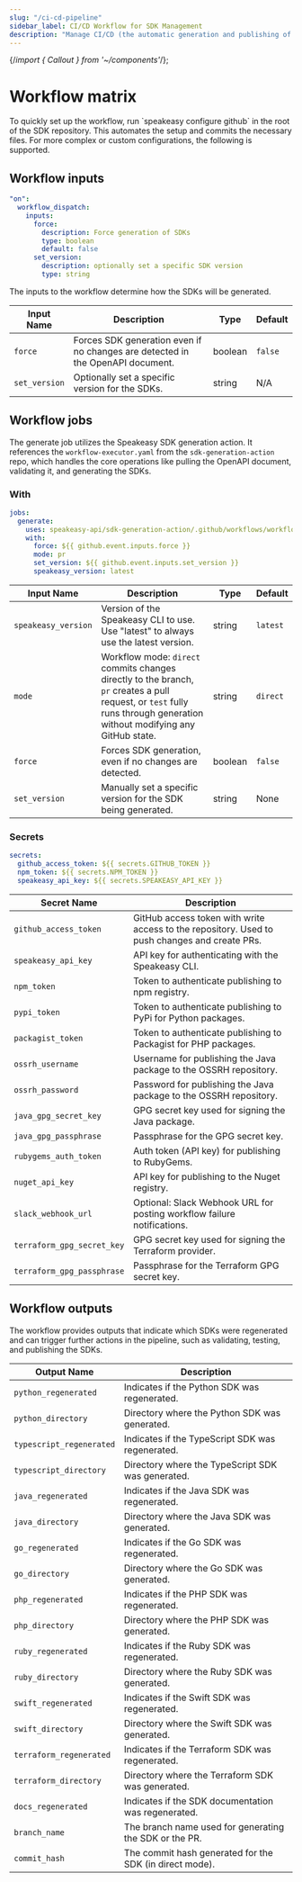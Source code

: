 ```yaml
---
slug: "/ci-cd-pipeline"
sidebar_label: CI/CD Workflow for SDK Management
description: "Manage CI/CD (the automatic generation and publishing of Client SDKs) in a repo containing the generated SDKs."
---
```


{/*import { Callout } from '~/components'*/};

# Workflow matrix


<div className="Callout" data-title="TIP" data-variant="success"> To quickly set up the workflow, run `speakeasy configure github` in the root of the SDK repository. This automates the setup and commits the necessary files. For more complex or custom configurations, the following is supported. </div>

## Workflow inputs

```yml
"on":
  workflow_dispatch:
    inputs:
      force:
        description: Force generation of SDKs
        type: boolean
        default: false
      set_version:
        description: optionally set a specific SDK version
        type: string
```

The inputs to the workflow determine how the SDKs will be generated.

| **Input Name**  | **Description**                                                                    | **Type** | **Default** |
|-----------------|------------------------------------------------------------------------------------|----------|-------------|
| `force`         | Forces SDK generation even if no changes are detected in the OpenAPI document.      | boolean  | `false`     |
| `set_version`   | Optionally set a specific version for the SDKs.                                     | string   | N/A         |

## Workflow jobs

The generate job utilizes the Speakeasy SDK generation action. It references the `workflow-executor.yaml` from the `sdk-generation-action` repo, which handles the core operations like pulling the OpenAPI document, validating it, and generating the SDKs.

### With

```yml
jobs:
  generate:
    uses: speakeasy-api/sdk-generation-action/.github/workflows/workflow-executor.yaml@v15
    with:
      force: ${{ github.event.inputs.force }}
      mode: pr
      set_version: ${{ github.event.inputs.set_version }}
      speakeasy_version: latest
```

| **Input Name**      | **Description**                                                                                                                                                           | **Type** | **Default** |
|---------------------|---------------------------------------------------------------------------------------------------------------------------------------------------------------------------|----------|-------------|
| `speakeasy_version` | Version of the Speakeasy CLI to use. Use "latest" to always use the latest version.                                                                                        | string   | `latest`    |
| `mode`              | Workflow mode: `direct` commits changes directly to the branch, `pr` creates a pull request, or `test` fully runs through generation without modifying any GitHub state.    | string   | `direct`    |
| `force`             | Forces SDK generation, even if no changes are detected.                                                                                                                    | boolean  | `false`     |
| `set_version`       | Manually set a specific version for the SDK being generated.                                                                                                               | string   | None        |

### Secrets

```yml
secrets:
  github_access_token: ${{ secrets.GITHUB_TOKEN }}
  npm_token: ${{ secrets.NPM_TOKEN }}
  speakeasy_api_key: ${{ secrets.SPEAKEASY_API_KEY }}
```

| **Secret Name**           | **Description**                                                                                 |
|---------------------------|-------------------------------------------------------------------------------------------------|
| `github_access_token`      | GitHub access token with write access to the repository. Used to push changes and create PRs.   |
| `speakeasy_api_key`        | API key for authenticating with the Speakeasy CLI.                                              |
| `npm_token`                | Token to authenticate publishing to npm registry.                                               |
| `pypi_token`               | Token to authenticate publishing to PyPi for Python packages.                                   |
| `packagist_token`          | Token to authenticate publishing to Packagist for PHP packages.                                 |
| `ossrh_username`           | Username for publishing the Java package to the OSSRH repository.                               |
| `ossrh_password`           | Password for publishing the Java package to the OSSRH repository.                               |
| `java_gpg_secret_key`      | GPG secret key used for signing the Java package.                                               |
| `java_gpg_passphrase`      | Passphrase for the GPG secret key.                                                              |
| `rubygems_auth_token`      | Auth token (API key) for publishing to RubyGems.                                                |
| `nuget_api_key`            | API key for publishing to the Nuget registry.                                                   |
| `slack_webhook_url`        | Optional: Slack Webhook URL for posting workflow failure notifications.                         |
| `terraform_gpg_secret_key` | GPG secret key used for signing the Terraform provider.                                         |
| `terraform_gpg_passphrase` | Passphrase for the Terraform GPG secret key.                                                    |


## Workflow outputs

The workflow provides outputs that indicate which SDKs were regenerated and can trigger further actions in the pipeline, such as validating, testing, and publishing the SDKs.

| **Output Name**             | **Description**                                             |
|-----------------------------|-------------------------------------------------------------|
| `python_regenerated`         | Indicates if the Python SDK was regenerated.               |
| `python_directory`           | Directory where the Python SDK was generated.              |
| `typescript_regenerated`     | Indicates if the TypeScript SDK was regenerated.           |
| `typescript_directory`       | Directory where the TypeScript SDK was generated.          |
| `java_regenerated`           | Indicates if the Java SDK was regenerated.                 |
| `java_directory`             | Directory where the Java SDK was generated.                |
| `go_regenerated`             | Indicates if the Go SDK was regenerated.                   |
| `go_directory`               | Directory where the Go SDK was generated.                  |
| `php_regenerated`            | Indicates if the PHP SDK was regenerated.                  |
| `php_directory`              | Directory where the PHP SDK was generated.                 |
| `ruby_regenerated`           | Indicates if the Ruby SDK was regenerated.                 |
| `ruby_directory`             | Directory where the Ruby SDK was generated.                |
| `swift_regenerated`          | Indicates if the Swift SDK was regenerated.                |
| `swift_directory`            | Directory where the Swift SDK was generated.               |
| `terraform_regenerated`      | Indicates if the Terraform SDK was regenerated.            |
| `terraform_directory`        | Directory where the Terraform SDK was generated.           |
| `docs_regenerated`           | Indicates if the SDK documentation was regenerated.        |
| `branch_name`                | The branch name used for generating the SDK or the PR.     |
| `commit_hash`                | The commit hash generated for the SDK (in direct mode).    |
